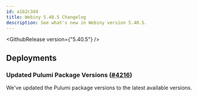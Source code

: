 ```yaml
---
id: a1b2c3d4
title: Webiny 5.40.5 Changelog
description: See what's new in Webiny version 5.40.5.
---
```


<GithubRelease version={"5.40.5"} />

## Deployments

### Updated Pulumi Package Versions ([#4216](https://github.com/webiny/webiny-js/pull/4216))

We've updated the Pulumi package versions to the latest available versions.



